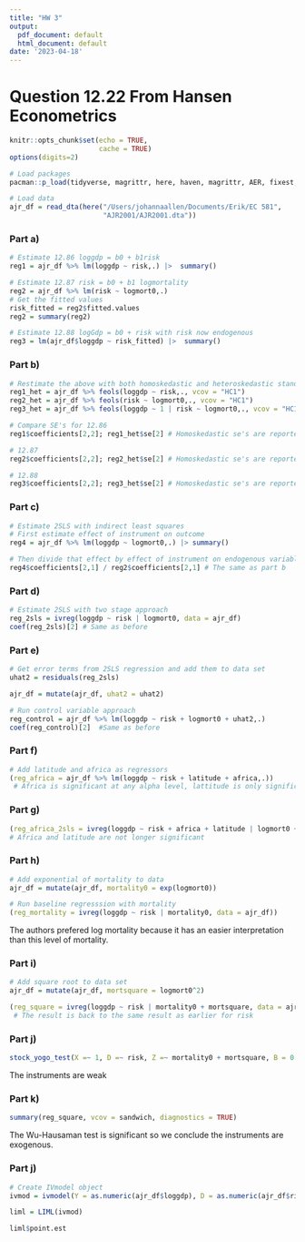 ```yaml
---
title: "HW 3"
output:
  pdf_document: default
  html_document: default
date: '2023-04-18'
---
```


# Question 12.22 From Hansen Econometrics

```r
knitr::opts_chunk$set(echo = TRUE,
                      cache = TRUE)
options(digits=2)
```

```r
# Load packages
pacman::p_load(tidyverse, magrittr, here, haven, magrittr, AER, fixest, cragg, ivmodel)

# Load data
ajr_df = read_dta(here("/Users/johannaallen/Documents/Erik/EC 581", 
                       "AJR2001/AJR2001.dta"))
```

### Part a)

```r
# Estimate 12.86 loggdp = b0 + b1risk
reg1 = ajr_df %>% lm(loggdp ~ risk,.) |>  summary()

# Estimate 12.87 risk = b0 + b1 logmortality
reg2 = ajr_df %>% lm(risk ~ logmort0,.) 
# Get the fitted values
risk_fitted = reg2$fitted.values
reg2 = summary(reg2)

# Estimate 12.88 logGdp = b0 + risk with risk now endogenous
reg3 = lm(ajr_df$loggdp ~ risk_fitted) |>  summary()

```

### Part b)

```r
# Restimate the above with both homoskedastic and heteroskedastic standard errors. The fixest package allows me to do this automatically
reg1_het = ajr_df %>% feols(loggdp ~ risk,., vcov = "HC1")
reg2_het = ajr_df %>% feols(risk ~ logmort0,., vcov = "HC1")
reg3_het = ajr_df %>% feols(loggdp ~ 1 | risk ~ logmort0,., vcov = "HC1")

# Compare SE's for 12.86
reg1$coefficients[2,2]; reg1_het$se[2] # Homoskedastic se's are reported

# 12.87
reg2$coefficients[2,2]; reg2_het$se[2] # Homoskedastic se's are reported

# 12.88
reg3$coefficients[2,2]; reg3_het$se[2] # Homoskedastic se's are reported
```

### Part c) 

```r
# Estimate 2SLS with indirect least squares
# First estimate effect of instrument on outcome
reg4 = ajr_df %>% lm(loggdp ~ logmort0,.) |> summary()

# Then divide that effect by effect of instrument on endogenous variable found in reg2
reg4$coefficients[2,1] / reg2$coefficients[2,1] # The same as part b
```


### Part d)

```r
# Estimate 2SLS with two stage approach
reg_2sls = ivreg(loggdp ~ risk | logmort0, data = ajr_df)
coef(reg_2sls)[2] # Same as before
```

### Part e)

```r
# Get error terms from 2SLS regression and add them to data set
uhat2 = residuals(reg_2sls)

ajr_df = mutate(ajr_df, uhat2 = uhat2)

# Run control variable approach
reg_control = ajr_df %>% lm(loggdp ~ risk + logmort0 + uhat2,.)
coef(reg_control)[2]  #Same as before
```

### Part f)

```r
# Add latitude and africa as regressors
(reg_africa = ajr_df %>% lm(loggdp ~ risk + latitude + africa,.))
 # Africa is significant at any alpha level, lattitude is only significant at the 10% level
```

### Part g)

```r
(reg_africa_2sls = ivreg(loggdp ~ risk + africa + latitude | logmort0 + africa + latitude, data = ajr_df))
# Africa and latitude are not longer significant
```

### Part h)

```r
# Add exponential of mortality to data
ajr_df = mutate(ajr_df, mortality0 = exp(logmort0))

# Run baseline regresssion with mortality
(reg_mortality = ivreg(loggdp ~ risk | mortality0, data = ajr_df))
```

The authors prefered log mortality because it has an easier interpretation than this level of mortality. 

### Part i)

```r
# Add square root to data set
ajr_df = mutate(ajr_df, mortsquare = logmort0^2)

(reg_square = ivreg(loggdp ~ risk | mortality0 + mortsquare, data = ajr_df))
 # The result is back to the same result as earlier for risk
```

### Part j)

```r
stock_yogo_test(X =~ 1, D =~ risk, Z =~ mortality0 + mortsquare, B = 0.1,size_bias = "size", data = ajr_df)
```

The instruments are weak

### Part k)

```r
summary(reg_square, vcov = sandwich, diagnostics = TRUE)
```

The Wu-Hausaman test is significant so we conclude the instruments are exogenous.

### Part j)

```r
# Create IVmodel object
ivmod = ivmodel(Y = as.numeric(ajr_df$loggdp), D = as.numeric(ajr_df$risk), Z = ajr_df[, c("mortality0", "mortsquare")])

liml = LIML(ivmod)

liml$point.est
```















